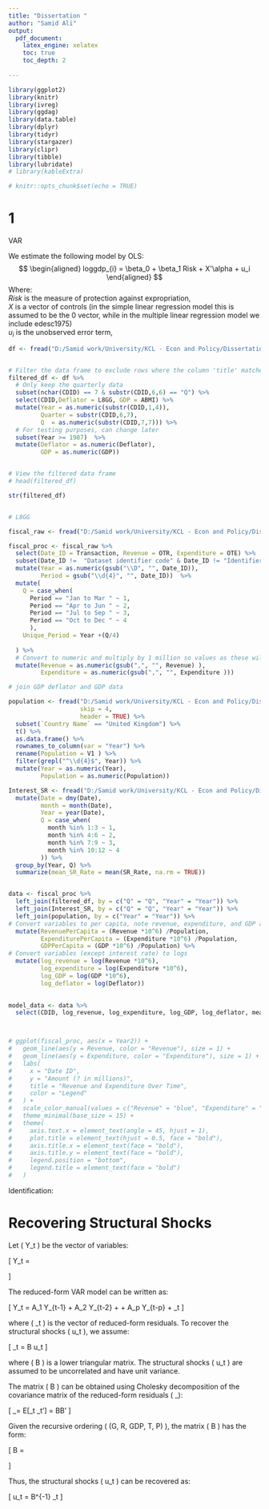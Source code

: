 ```yaml
---
title: "Dissertation "
author: "Samid Ali"
output:
  pdf_document:
    latex_engine: xelatex
    toc: true
    toc_depth: 2
    
---
```


```r



library(ggplot2)
library(knitr)
library(ivreg)
library(ggdag)
library(data.table)
library(dplyr)
library(tidyr)
library(stargazer)
library(clipr)
library(tibble)
library(lubridate)
# library(kableExtra) 

# knitr::opts_chunk$set(echo = TRUE)


```


\newpage


# 1  

VAR

We estimate the following model by OLS:     
$$
\begin{aligned}
loggdp_{i} = \beta_0 + \beta_1 Risk + X'\alpha + u_i
\end{aligned}
$$
Where:   
$Risk$ is the measure of protection against expropriation,  
$X$ is a vector of controls (in the simple linear regression model this is assumed to be the 0 vector, while in the multiple linear regression model we include edesc1975)  
$u_i$ is the unobserved error term,

<!-- sessionInfo() -->


```r

df <- fread("D:/Samid work/University/KCL - Econ and Policy/Dissertation/Data/GDP.csv", skip = 1)


# Filter the data frame to exclude rows where the column 'title' matches any of the specified values
filtered_df <- df %>% 
  # Only keep the quarterly data
  subset(nchar(CDID) == 7 & substr(CDID,6,6) == "Q") %>% 
  select(CDID,Deflator = L8GG, GDP = ABMI) %>% 
  mutate(Year = as.numeric(substr(CDID,1,4)),
         Quarter = substr(CDID,6,7),
         Q  = as.numeric(substr(CDID,7,7))) %>% 
  # For testing purposes, can change later
  subset(Year >= 1987)  %>% 
  mutate(Deflator = as.numeric(Deflator),
         GDP = as.numeric(GDP))


# View the filtered data frame
# head(filtered_df)

str(filtered_df)


# L8GG

```


```r

fiscal_raw <- fread("D:/Samid work/University/KCL - Econ and Policy/Dissertation/Data/Fiscal Data.csv", skip = 1)

fiscal_proc <- fiscal_raw %>% 
  select(Date_ID = Transaction, Revenue = OTR, Expenditure = OTE) %>% 
  subset(Date_ID !=  "Dataset identifier code" & Date_ID != "Identifier") %>% 
  mutate(Year = as.numeric(gsub("\\D", "", Date_ID)),
         Period = gsub("\\d{4}", "", Date_ID))  %>% 
  mutate(
    Q = case_when(
      Period == "Jan to Mar " ~ 1,
      Period == "Apr to Jun " ~ 2,
      Period == "Jul to Sep " ~ 3,
      Period == "Oct to Dec " ~ 4
      ),
    Unique_Period = Year +(Q/4)
   
  ) %>% 
  # Convert to numeric and multiply by 1 million so values as these will later be made into per capita terms
  mutate(Revenue = as.numeric(gsub(",", "", Revenue) ),
         Expenditure = as.numeric(gsub(",", "", Expenditure )))

# join GDP deflator and GDP data

population <- fread("D:/Samid work/University/KCL - Econ and Policy/Dissertation/Data/Population.csv", 
                    skip = 4, 
                    header = TRUE) %>% 
  subset(`Country Name` == "United Kingdom") %>% 
  t() %>% 
  as.data.frame() %>% 
  rownames_to_column(var = "Year") %>% 
  rename(Population = V1 ) %>% 
  filter(grepl("^\\d{4}$", Year)) %>% 
  mutate(Year = as.numeric(Year),
         Population = as.numeric(Population))

Interest_SR <- fread("D:/Samid work/University/KCL - Econ and Policy/Dissertation/Data/3 Month Treasurey Rate.csv") %>% 
  mutate(Date = dmy(Date),
         month = month(Date),
         Year = year(Date),
         Q = case_when(
           month %in% 1:3 ~ 1,
           month %in% 4:6 ~ 2,
           month %in% 7:9 ~ 3,
           month %in% 10:12 ~ 4
         )) %>% 
  group_by(Year, Q) %>% 
  summarize(mean_SR_Rate = mean(SR_Rate, na.rm = TRUE))


data <- fiscal_proc %>% 
  left_join(filtered_df, by = c("Q" = "Q", "Year" = "Year")) %>% 
  left_join(Interest_SR, by = c("Q" = "Q", "Year" = "Year")) %>% 
  left_join(population, by = c("Year" = "Year")) %>% 
# Convert variables to per capita, note revenue, expenditure, and GDP are in £ million so need to multiply. Doing this
  mutate(RevenuePerCapita = (Revenue *10^6) /Population,
         ExpenditurePerCapita = (Expenditure *10^6) /Population,
         GDPPerCapita = (GDP *10^6) /Population) %>% 
# Convert variables (except interest rate) to logs
  mutate(log_revenue = log(Revenue *10^6),
         log_expenditure = log(Expenditure *10^6),
         log_GDP = log(GDP *10^6),
         log_deflator = log(Deflator))

         
model_data <- data %>% 
  select(CDID, log_revenue, log_expenditure, log_GDP, log_deflator, mean_SR_Rate)




```

```r

# ggplot(fiscal_proc, aes(x = Year2)) +
#   geom_line(aes(y = Revenue, color = "Revenue"), size = 1) +
#   geom_line(aes(y = Expenditure, color = "Expenditure"), size = 1) +
#   labs(
#     x = "Date ID",
#     y = "Amount (? in millions)",
#     title = "Revenue and Expenditure Over Time",
#     color = "Legend"
#   ) +
#   scale_color_manual(values = c("Revenue" = "blue", "Expenditure" = "red")) +
#   theme_minimal(base_size = 15) +
#   theme(
#     axis.text.x = element_text(angle = 45, hjust = 1),
#     plot.title = element_text(hjust = 0.5, face = "bold"),
#     axis.title.x = element_text(face = "bold"),
#     axis.title.y = element_text(face = "bold"),
#     legend.position = "bottom",
#     legend.title = element_text(face = "bold")
#   )


```



Identification:

# Recovering Structural Shocks

Let \( Y_t \) be the vector of variables:

\[ Y_t = \begin{pmatrix} G_t \\ R_t \\ GDP_t \\ T_t \\ P_t \end{pmatrix} \]

The reduced-form VAR model can be written as:

\[ Y_t = A_1 Y_{t-1} + A_2 Y_{t-2} + \cdots + A_p Y_{t-p} + \epsilon_t \]

where \( \epsilon_t \) is the vector of reduced-form residuals. To recover the structural shocks \( u_t \), we assume:

\[ \epsilon_t = B u_t \]

where \( B \) is a lower triangular matrix. The structural shocks \( u_t \) are assumed to be uncorrelated and have unit variance.

The matrix \( B \) can be obtained using Cholesky decomposition of the covariance matrix of the reduced-form residuals \( \Sigma_\epsilon \):

\[ \Sigma_\epsilon = E[\epsilon_t \epsilon_t'] = BB' \]

Given the recursive ordering \( (G, R, GDP, T, P) \), the matrix \( B \) has the form:

\[ B = \begin{pmatrix} 
b_{11} & 0 & 0 & 0 & 0 \\ 
b_{21} & b_{22} & 0 & 0 & 0 \\ 
b_{31} & b_{32} & b_{33} & 0 & 0 \\ 
b_{41} & b_{42} & b_{43} & b_{44} & 0 \\ 
b_{51} & b_{52} & b_{53} & b_{54} & b_{55} 
\end{pmatrix} \]

Thus, the structural shocks \( u_t \) can be recovered as:

\[ u_t = B^{-1} \epsilon_t \]

